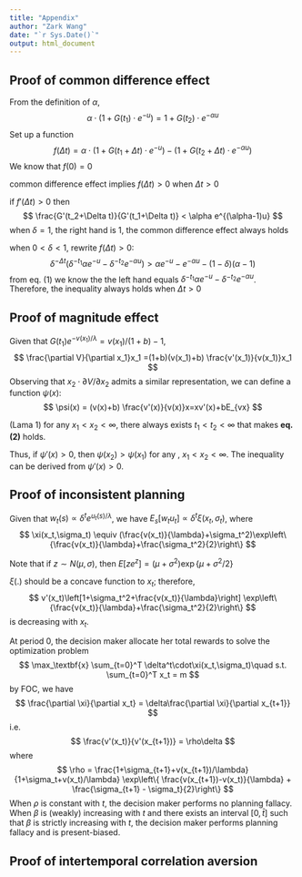 ```yaml
---
title: "Appendix"
author: "Zark Wang"
date: "`r Sys.Date()`"
output: html_document
---
```


## Proof of common difference effect

From the definition of $\alpha$, $$
\alpha \cdot(1+G(t_1)\cdot e^{-u}) = 1+G(t_2)\cdot e^{-\alpha u} \tag{1}
$$ Set up a function $$
f(\Delta t) = \alpha\cdot(1+G(t_1+\Delta t)\cdot e^{-u}) - (1+G(t_2+\Delta t)\cdot e^{-\alpha u})
$$ We know that $f(0)=0$

common difference effect implies $f(\Delta t)>0$ when $\Delta t>0$

if $f'(\Delta t) >0$ then $$
\frac{G'(t_2+\Delta t)}{G'(t_1+\Delta t)} < \alpha e^{(\alpha-1)u}
$$ when $\delta=1$, the right hand is 1, the common difference effect always holds

when $0<\delta<1$, rewrite $f(\Delta t)>0$: $$
\delta^{-\Delta t}(\delta^{-t_1}\alpha e^{-u}-\delta^{-t_2}e^{-\alpha u}) >
\alpha e^{-u}- e^{-\alpha u} -(1-\delta)(\alpha-1)$$ from eq. (1) we know the the left hand equals $\delta^{-t_1}\alpha e^{-u}-\delta^{-t_2}e^{-\alpha u}$. Therefore, the inequality always holds when $\Delta t>0$

## Proof of magnitude effect

Given that $G(t_1)e^{-v(x_1)/\lambda}=v(x_1)/(1+b)-1$, $$
\frac{\partial V}{\partial x_1}x_1
=(1+b)(v(x_1)+b) \frac{v'(x_1)}{v(x_1)}x_1
$$ Observing that $x_2\cdot \partial V/\partial x_2$ admits a similar representation, we can define a function $\psi(x)$: $$
\psi(x) = (v(x)+b) \frac{v'(x)}{v(x)}x=xv'(x)+bE_{vx}
$$

(Lama 1) for any $x_1<x_2<\infty$, there always exists $t_1<t_2<\infty$ that makes **eq. (2)** holds.

Thus, if $\psi'(x)>0$, then $\psi(x_2)>\psi(x_1)$ for any , $x_1<x_2<\infty$. The inequality can be derived from $\psi'(x)>0$.

## Proof of inconsistent planning

Given that $w_t(s) \propto \delta^t e^{u_t(s)/\lambda}$, we have $E_s[w_tu_t] \propto \delta^t \xi(x_t,\sigma_t)$, where $$
\xi(x_t,\sigma_t) \equiv (\frac{v(x_t)}{\lambda}+\sigma_t^2)\exp\left\{\frac{v(x_t)}{\lambda}+\frac{\sigma_t^2}{2}\right\}
$$

Note that if $z \sim N(\mu,\sigma)$, then $E[ze^z] = (\mu+\sigma^2)\exp\{\mu+\sigma^2/2\}$

$\xi(.)$ should be a concave function to $x_t$; therefore, $$
v'(x_t)\left[1+\sigma_t^2+\frac{v(x_t)}{\lambda}\right]
\exp\left\{\frac{v(x_t)}{\lambda}+\frac{\sigma_t^2}{2}\right\}
$$ is decreasing with $x_t$.

At period 0, the decision maker allocate her total rewards to solve the optimization problem $$
\max_\textbf{x} \sum_{t=0}^T \delta^t\cdot\xi(x_t,\sigma_t)\quad s.t. \sum_{t=0}^T x_t = m
$$ by FOC, we have $$
\frac{\partial \xi}{\partial x_t} = \delta\frac{\partial \xi}{\partial x_{t+1}}
$$ i.e. $$
\frac{v'(x_t)}{v'(x_{t+1})} = \rho\delta
$$ where $$
\rho = \frac{1+\sigma_{t+1}+v(x_{t+1})/\lambda}{1+\sigma_t+v(x_t)/\lambda}
\exp\left\{ \frac{v(x_{t+1})-v(x_t)}{\lambda} + \frac{\sigma_{t+1} - \sigma_t}{2}\right\}
$$ When $\rho$ is constant with $t$, the decision maker performs no planning fallacy. When $\beta$ is (weakly) increasing with $t$ and there exists an interval $[0,\bar{t}]$ such that $\beta$ is strictly increasing with $t$, the decision maker performs planning fallacy and is present-biased.

## Proof of intertemporal correlation aversion

## 
